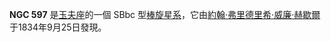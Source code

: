 {{NGCInfoBox|NGCID=NGC 597|發現者=約翰·弗里德里希·威廉·赫歇爾|發現日期=1834年9月25日|其他編號=ESO 353-11,MCG -6-4-44,IRAS01299-3345|曆元=J2000.0|赤經=1時32分14.9秒
|赤緯=-33°29'49"|星座=玉夫座|星體=星系|星等=13.2|表面亮度=13.7|藍等=14}}

'''NGC 597''' 是[[玉夫座|玉夫座]]的一個 SBbc 型[[棒旋星系|棒旋星系]]，它由[[約翰·弗里德里希·威廉·赫歇爾|約翰·弗里德里希·威廉·赫歇爾]]于1834年9月25日發現。

{{NGCReference|597}}
{{Catalogs|NGC=597}}